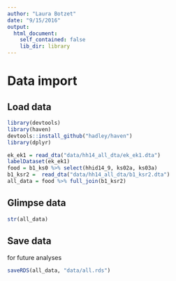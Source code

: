 ```yaml
---
author: "Laura Botzet"
date: "9/15/2016"
output: 
  html_document:
    self_contained: false
    lib_dir: library
---
```


# Data import {.tabset}

## Load data
```r
library(devtools)
library(haven)
devtools::install_github("hadley/haven")
library(dplyr)

ek_ek1 = read_dta("data/hh14_all_dta/ek_ek1.dta")
labelDataset(ek_ek1)
food = b1_ks0 %>% select(hhid14_9, ks02a, ks03a)
b1_ksr2 =  read_dta("data/hh14_all_dta/b1_ksr2.dta")
all_data = food %>% full_join(b1_ksr2)
```

## Glimpse data

```r
str(all_data)
```

## Save data

for future analyses

```r
saveRDS(all_data, "data/all.rds")
```

